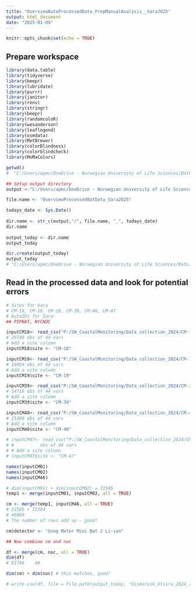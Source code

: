 ```yaml
---
title: "OverviewAutoProcessedData_PrepManualAnalysis__Sara2025"
output: html_document
date: "2025-01-09"
---
```


```r
knitr::opts_chunk$set(echo = TRUE)
```


## Prepare workspace
```r
library(data.table)
library(tidyverse)
library(beepr)
library(lubridate)
library(purrr)
library(janitor)
library(renv)
library(stringr)
library(beepr)
library(randomcoloR)
library(wesanderson)
library(leaflegend)
library(osmdata)
library(MetBrewer)
library(colorBlindness)
library(colorblindcheck)
library(MoMaColors)

getwd()
#  "C:/Users/apmc/OneDrive - Norwegian University of Life Sciences/BatLab Norway/GitHubLink/NocturBats"

## Setup output directory 
output <-"C:/Users/apmc/OneDrive - Norwegian University of Life Sciences/BatLab Norway/Projects/Noctur/Analyses/Outputs/Reed" # where you want to save your data

file.name <- "OverviewProcessedBatData_Sara2025"

todays_date <- Sys.Date()
 
dir.name <- str_c(output,"/", file.name, "_", todays_date)
dir.name
 
output_today <- dir.name
output_today

dir.create(output_today)
output_today
# "C:/Users/apmc/OneDrive - Norwegian University of Life Sciences/BatLab Norway/Projects/Noctur/Analyses/Outputs/Reed/OverviewProcessedBatData_Sara2025_2025-01-09"

```

## Read in the processed data and look for potential errors 
```r

# Sites for Sara
# CM-18, CM-19, CM-28, CM-39, CM-40, CM-47
# AutoIDs for Sara: 
## PIPNAT, NYCNOC 

inputCM18<- read_csv("P:/SW_CoastalMonitoring/Data_collection_2024/CM-18/WAV/KPRO_V1/id.csv") 
# 29749 obs of 44 vars
# Add a site column 
inputCM18$site <- "CM-18"

inputCM19<- read_csv("P:/SW_CoastalMonitoring/Data_collection_2024/CM-19/WAV/KPRO_V1/id.csv") 
# 16684 obs of 44 vars
# Add a site column 
inputCM19$site <- "CM-19"

inputCM39<- read_csv("P:/SW_CoastalMonitoring/Data_collection_2024/CM-39/WAV/KPRO_V1/id.csv") 
# 14716 obs of 44 vars
# Add a site column 
inputCM39$site <- "CM-39"

inputCM40<- read_csv("P:/SW_CoastalMonitoring/Data_collection_2024/CM-40/WAV/KPRO_V1/id.csv") 
# 25388 obs of 44 vars
# Add a site column 
inputCM40$site <- "CM-40"

# inputCM47<- read_csv("P:/SW_CoastalMonitoring/Data_collection_2024/CM-47/WAV/KPRO_V1/id.csv") 
# #          obs of 44 vars
# # Add a site column 
# inputCM47$site <- "CM-47"

names(inputCM01)
names(inputCM02)
names(inputCM46)

# dim(inputCM01) + dim(inputCM02) = 31585
temp1 <- merge(inputCM01, inputCM02, all = TRUE) 

cm <- merge(temp1, inputCM46, all = TRUE)
# 31585 + 15304
# 46889 
# The number of rows add up - good! 

cm$detector <- "Song Meter Mini Bat 2 Li-ion"

## Now combine cm and noc

df <- merge(cm, noc, all = TRUE) 
dim(df)
# 81746    46

dim(cm) + dim(noc) # this matches, good!

# write.csv(df, file = file.path(output_today, "Gismarvik_Utsira_2024_raw_forBenedikte.csv"), row.names = FALSE)


```

